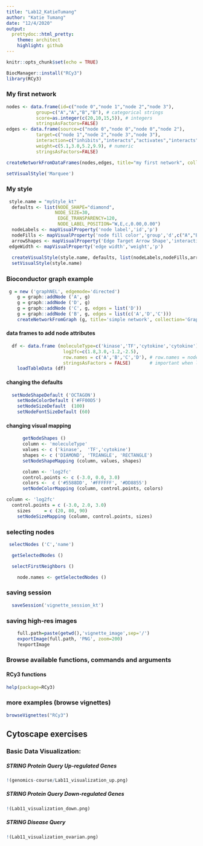 ```yaml
---
title: "Lab12_KatieTumang"
author: "Katie Tumang"
date: "12/4/2020"
output:
  prettydoc::html_pretty:
    theme: architect
    highlight: github
---
```


```r
knitr::opts_chunk$set(echo = TRUE)
```

```r
BiocManager::install("RCy3")
library(RCy3)
```

### My first network

```r
nodes <- data.frame(id=c("node 0","node 1","node 2","node 3"),
           group=c("A","A","B","B"), # categorical strings
           score=as.integer(c(20,10,15,5)), # integers
           stringsAsFactors=FALSE)
edges <- data.frame(source=c("node 0","node 0","node 0","node 2"),
           target=c("node 1","node 2","node 3","node 3"),
           interaction=c("inhibits","interacts","activates","interacts"),  # optional
           weight=c(5.1,3.0,5.2,9.9), # numeric
           stringsAsFactors=FALSE)

createNetworkFromDataFrames(nodes,edges, title="my first network", collection="DataFrame Example")

setVisualStyle('Marquee')
```

### My style

```r
 style.name = "myStyle_kt"
  defaults <- list(NODE_SHAPE="diamond",
                  NODE_SIZE=30,
                   EDGE_TRANSPARENCY=120,
                   NODE_LABEL_POSITION="W,E,c,0.00,0.00")
  nodeLabels <- mapVisualProperty('node label','id','p')
  nodeFills <- mapVisualProperty('node fill color','group','d',c("A","B"), c("#FF9900","#66AAAA"))
  arrowShapes <- mapVisualProperty('Edge Target Arrow Shape','interaction','d',c("activates","inhibits","interacts"),c("Arrow","T","None"))
 edgeWidth <- mapVisualProperty('edge width','weight','p')
  
  createVisualStyle(style.name, defaults, list(nodeLabels,nodeFills,arrowShapes,edgeWidth))
  setVisualStyle(style.name)
```

### Bioconductor graph example

```r
 g = new ('graphNEL', edgemode='directed')
    g = graph::addNode ('A', g)
    g = graph::addNode ('D', g)
    g = graph::addNode ('C', g, edges = list('D'))
    g = graph::addNode ('B', g, edges = list(c('A','D','C')))
    createNetworkFromGraph (g, title='simple network', collection='GraphNEL Example')
```

#### data frames to add node attributes

```r
  df <- data.frame (moleculeType=c('kinase','TF','cytokine','cytokine'),
                     log2fc=c(1.8,3.0,-1.2,-2.5),
                     row.names = c('A','B','C','D'), # row.names = node names
                     stringsAsFactors = FALSE)       # important when loading strings!
    loadTableData (df)
```

#### changing the defaults

```r
  setNodeShapeDefault ('OCTAGON')
    setNodeColorDefault ('#FF00D5')
    setNodeSizeDefault  (100)
    setNodeFontSizeDefault (60)
```

#### changing visual mapping

```r
      getNodeShapes ()
      column <- 'moleculeType'
      values <- c ('kinase',  'TF','cytokine')
      shapes <- c ('DIAMOND', 'TRIANGLE', 'RECTANGLE')
      setNodeShapeMapping (column, values, shapes)
```

```r
      column <- 'log2fc'
      control.points <- c (-3.0, 0.0, 3.0)
      colors <-  c ('#5588DD', '#FFFFFF', '#DD8855')
      setNodeColorMapping (column, control.points, colors)
```

```r
column <- 'log2fc'
  control.points = c (-3.0, 2.0, 3.0)
    sizes     = c (20, 80, 90)
    setNodeSizeMapping (column, control.points, sizes)
```

### selecting nodes

```r
 selectNodes ('C','name')
```

```r
  getSelectedNodes ()
```

```r
  selectFirstNeighbors ()
```

```r
    node.names <- getSelectedNodes ()
```

### saving session

```r
  saveSession('vignette_session_kt')
```

### saving high-res images

```r
    full.path=paste(getwd(),'vignette_image',sep='/')
    exportImage(full.path, 'PNG', zoom=200)
    ?exportImage
```

### Browse available functions, commands and arguments

#### RCy3 functions

```r
help(package=RCy3)
```

### more examples (browse vignettes)

```r
browseVignettes("RCy3")
```

## Cytoscape exercises

### Basic Data Visualization: 

##### STRING Protein Query Up-regulated Genes

```r
!(genomics-course/Lab11_visualization_up.png)
```

##### STRING Protein Query Down-regulated Genes

```r
!(Lab11_visualization_down.png)
```

##### STRING Disease Query

```r
!(Lab11_visualization_ovarian.png)
```

